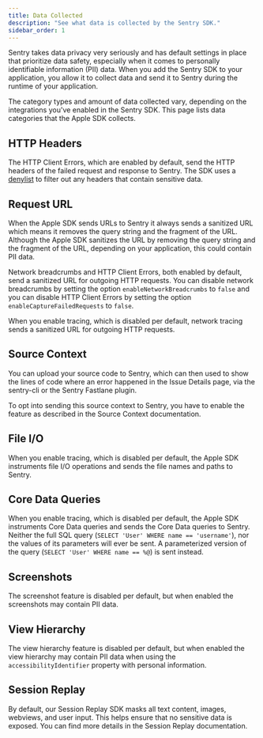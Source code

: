 ```yaml
---
title: Data Collected
description: "See what data is collected by the Sentry SDK."
sidebar_order: 1
---
```


Sentry takes data privacy very seriously and has default settings in place that prioritize data safety, especially when it comes to personally identifiable information (PII) data. When you add the Sentry SDK to your application, you allow it to collect data and send it to Sentry during the runtime of your application.

The category types and amount of data collected vary, depending on the integrations you've enabled in the Sentry SDK. This page lists data categories that the Apple SDK collects.

## HTTP Headers

The <PlatformLink to="/configuration/http-client-errors">HTTP Client Errors</PlatformLink>, which are enabled by default, send the HTTP headers of the failed request and response to Sentry. The SDK uses a [denylist](https://github.com/getsentry/sentry-cocoa/blob/main/Sources/Swift/Tools/HTTPHeaderSanitizer.swift) to filter out any headers that contain sensitive data.


## Request URL

When the Apple SDK sends URLs to Sentry it always sends a sanitized URL which means it removes the query string and the fragment of the URL. Although the Apple SDK sanitizes the URL by removing the query string and the fragment of the URL, depending on your application, this could contain PII data.

Network breadcrumbs and HTTP Client Errors, both enabled by default, send a sanitized URL for outgoing HTTP requests. You can disable network breadcrumbs by setting the option `enableNetworkBreadcrumbs` to `false` and you can disable HTTP Client Errors by setting the option `enableCaptureFailedRequests` to `false`.

When you enable <PlatformLink to="/tracing">tracing</PlatformLink>, which is disabled per default, <PlatformLink to="/tracing/instrumentation/automatic-instrumentation/#network-tracking"> network tracing</PlatformLink> sends a sanitized URL for outgoing HTTP requests.

## Source Context

You can upload your source code to Sentry, which can then used to show the lines of code where an error happened in the Issue Details page, via the <PlatformLink to="/sourcecontext/#1-manually-upload-with-the-sentry-cli">sentry-cli</PlatformLink> or the <PlatformLink to="/sourcecontext/#2-fastlane-plugin">Sentry Fastlane plugin</PlatformLink>.

To opt into sending this source context to Sentry, you have to enable the feature as described in <PlatformLink to="/sourcecontext/">the Source Context documentation</PlatformLink>.

## File I/O

When you enable tracing, which is disabled per default, the Apple SDK <PlatformLink to="/tracing/instrumentation/automatic-instrumentation/#file-io-tracing">instruments file I/O operations</PlatformLink> and sends the file names and paths to Sentry.

## Core Data Queries

When you enable <PlatformLink to="/tracing">tracing</PlatformLink>, which is disabled per default, the Apple SDK <PlatformLink to="/tracing/instrumentation/automatic-instrumentation/#core-data-tracing">instruments Core Data queries</PlatformLink> and sends the Core Data queries to Sentry. Neither the full SQL query (`SELECT 'User' WHERE name == 'username'`), nor the values of its parameters will ever be sent. A parameterized version of the query (`SELECT 'User' WHERE name == %@`) is sent instead.

## Screenshots

The <PlatformLink to="/enriching-events/screenshots">screenshot feature</PlatformLink> is disabled per default, but when enabled the screenshots may contain PII data.

## View Hierarchy

The <PlatformLink to="/enriching-events/viewhierarchy">view hierarchy feature</PlatformLink> is disabled per default, but when enabled the view hierarchy may contain PII data when using the `accessibilityIdentifier` property with personal information.

## Session Replay

By default, our Session Replay SDK masks all text content, images, webviews, and user input. This helps ensure that no sensitive data is exposed. You can find <PlatformLink to="/session-replay/#privacy">more details in the Session Replay documentation</PlatformLink>.
